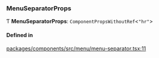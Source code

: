 ### MenuSeparatorProps

Ƭ **MenuSeparatorProps**: `ComponentPropsWithoutRef`\<`"hr"`\>

#### Defined in

[packages/components/src/menu/menu-separator.tsx:11](https://github.com/vtex/shoreline/blob/9cdfd7505/packages/components/src/menu/menu-separator.tsx#L11)
